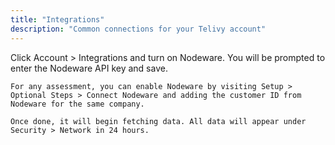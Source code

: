 ```yaml
---
title: "Integrations"
description: "Common connections for your Telivy account"
---
```


<AccordionGroup>
  <Accordion title="Nodeware">
    Click Account > Integrations and turn on Nodeware. You will be prompted to enter the Nodeware API key and save.
    
    For any assessment, you can enable Nodeware by visiting Setup > Optional Steps > Connect Nodeware and adding the customer ID from Nodeware for the same company.
    
    Once done, it will begin fetching data. All data will appear under Security > Network in 24 hours.
  </Accordion>
</AccordionGroup>